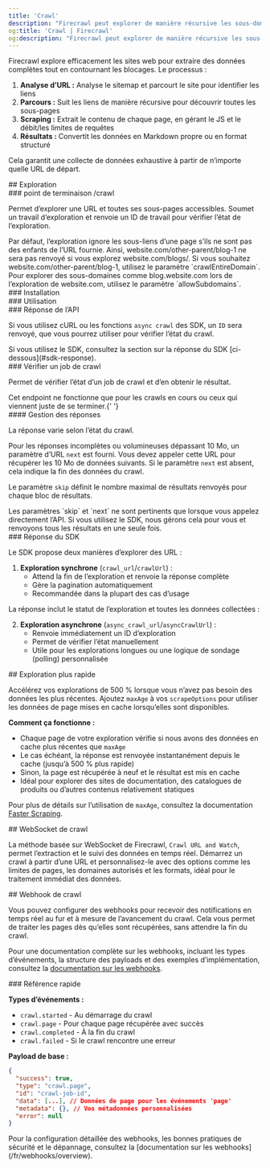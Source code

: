 ```yaml
---
title: 'Crawl'
description: "Firecrawl peut explorer de manière récursive les sous-domaines d'une URL et en extraire le contenu"
og:title: 'Crawl | Firecrawl'
og:description: "Firecrawl peut explorer de manière récursive les sous-domaines d'une URL et en extraire le contenu"
---
```



Firecrawl explore efficacement les sites web pour extraire des données complètes tout en contournant les blocages. Le processus :

1. **Analyse d’URL :** Analyse le sitemap et parcourt le site pour identifier les liens
2. **Parcours :** Suit les liens de manière récursive pour découvrir toutes les sous-pages
3. **Scraping :** Extrait le contenu de chaque page, en gérant le JS et le débit/les limites de requêtes
4. **Résultats :** Convertit les données en Markdown propre ou en format structuré

Cela garantit une collecte de données exhaustive à partir de n’importe quelle URL de départ.

<div id="crawling">
  ## Exploration
</div>

<div id="crawl-endpoint">
  ### point de terminaison /crawl
</div>

Permet d’explorer une URL et toutes ses sous-pages accessibles. Soumet un travail d’exploration et renvoie un ID de travail pour vérifier l’état de l’exploration.

<Warning>
  Par défaut, l’exploration ignore les sous-liens d’une page s’ils ne sont pas des enfants de
  l’URL fournie. Ainsi, website.com/other-parent/blog-1 ne sera pas
  renvoyé si vous explorez website.com/blogs/. Si vous souhaitez
  website.com/other-parent/blog-1, utilisez le paramètre `crawlEntireDomain`. Pour
  explorer des sous-domaines comme blog.website.com lors de l’exploration de website.com, utilisez le
  paramètre `allowSubdomains`.
</Warning>

<div id="installation">
  ### Installation
</div>

<CodeGroup>
  <InstallationPython />

  <InstallationNode />

  <InstallationGo />

  <InstallationRust />
</CodeGroup>

<div id="usage">
  ### Utilisation
</div>

<CodeGroup>
  <CrawlPython />

  <CrawlNode />

  <CrawlGo />

  <CrawlRust />

  <CrawlCURL />
</CodeGroup>

<div id="api-response">
  ### Réponse de l’API
</div>

Si vous utilisez cURL ou les fonctions `async crawl` des SDK, un `ID` sera renvoyé, que vous pourrez utiliser pour vérifier l’état du crawl.

<Note>
  Si vous utilisez le SDK, consultez la section sur la réponse du SDK
  [ci-dessous](#sdk-response).
</Note>

<AsyncCrawlOutput />

<div id="check-crawl-job">
  ### Vérifier un job de crawl
</div>

Permet de vérifier l’état d’un job de crawl et d’en obtenir le résultat.

<Note>
  Cet endpoint ne fonctionne que pour les crawls en cours ou ceux qui viennent
  juste de se terminer.{' '}
</Note>

<CodeGroup>
  <CheckCrawlJobPython />

  <CheckCrawlJobNode />

  <CheckCrawlJobGo />

  <CheckCrawlJobRust />

  <CheckCrawlJobCURL />
</CodeGroup>

<div id="response-handling">
  #### Gestion des réponses
</div>

La réponse varie selon l’état du crawl.

Pour les réponses incomplètes ou volumineuses dépassant 10 Mo, un paramètre d’URL `next` est fourni. Vous devez appeler cette URL pour récupérer les 10 Mo de données suivants. Si le paramètre `next` est absent, cela indique la fin des données du crawl.

Le paramètre `skip` définit le nombre maximal de résultats renvoyés pour chaque bloc de résultats.

<Info>
  Les paramètres `skip` et `next` ne sont pertinents que lorsque vous appelez directement l’API.
  Si vous utilisez le SDK, nous gérons cela pour vous et renvoyons tous les
  résultats en une seule fois.
</Info>

<CodeGroup>
  <CheckCrawlJobOutputScraping />

  <CheckCrawlJobOutputCompleted />
</CodeGroup>

<div id="sdk-response">
  ### Réponse du SDK
</div>

Le SDK propose deux manières d’explorer des URL :

1. **Exploration synchrone** (`crawl_url`/`crawlUrl`) :
   * Attend la fin de l’exploration et renvoie la réponse complète
   * Gère la pagination automatiquement
   * Recommandée dans la plupart des cas d’usage

<CodeGroup>
  <PythonCrawlExample />

  <NodeCrawlExample />
</CodeGroup>

La réponse inclut le statut de l’exploration et toutes les données collectées :

<CodeGroup>
  <PythonCrawlExampleResponse />

  <NodeCrawlExampleResponse />
</CodeGroup>

2. **Exploration asynchrone** (`async_crawl_url`/`asyncCrawlUrl`) :
   * Renvoie immédiatement un ID d’exploration
   * Permet de vérifier l’état manuellement
   * Utile pour les explorations longues ou une logique de sondage (polling) personnalisée

<CodeGroup>
  <AsyncCrawlPython />

  <AsyncCrawlNode />
</CodeGroup>

<div id="faster-crawling">
  ## Exploration plus rapide
</div>

Accélérez vos explorations de 500 % lorsque vous n’avez pas besoin des données les plus récentes. Ajoutez `maxAge` à vos `scrapeOptions` pour utiliser les données de page mises en cache lorsqu’elles sont disponibles.

<CodeGroup>
  <FastCrawlPython />

  <FastCrawlNode />

  <FastCrawlGo />

  <FastCrawlRust />

  <FastCrawlCURL />
</CodeGroup>

**Comment ça fonctionne :**

* Chaque page de votre exploration vérifie si nous avons des données en cache plus récentes que `maxAge`
* Le cas échéant, la réponse est renvoyée instantanément depuis le cache (jusqu’à 500 % plus rapide)
* Sinon, la page est récupérée à neuf et le résultat est mis en cache
* Idéal pour explorer des sites de documentation, des catalogues de produits ou d’autres contenus relativement statiques

Pour plus de détails sur l’utilisation de `maxAge`, consultez la documentation [Faster Scraping](/fr/features/fast-scraping).

<div id="crawl-websocket">
  ## WebSocket de crawl
</div>

La méthode basée sur WebSocket de Firecrawl, `Crawl URL and Watch`, permet l’extraction et le suivi des données en temps réel. Démarrez un crawl à partir d’une URL et personnalisez-le avec des options comme les limites de pages, les domaines autorisés et les formats, idéal pour le traitement immédiat des données.

<CodeGroup>
  <CrawlWebSocketPython />

  <CrawlWebSocketNode />
</CodeGroup>

<div id="crawl-webhook">
  ## Webhook de crawl
</div>

Vous pouvez configurer des webhooks pour recevoir des notifications en temps réel au fur et à mesure de l’avancement du crawl. Cela vous permet de traiter les pages dès qu’elles sont récupérées, sans attendre la fin du crawl.

<CrawlWebhookCURL />

Pour une documentation complète sur les webhooks, incluant les types d’événements, la structure des payloads et des exemples d’implémentation, consultez la [documentation sur les webhooks](/fr/webhooks/overview).

<div id="quick-reference">
  ### Référence rapide
</div>

**Types d’événements :**

* `crawl.started` - Au démarrage du crawl
* `crawl.page` - Pour chaque page récupérée avec succès
* `crawl.completed` - À la fin du crawl
* `crawl.failed` - Si le crawl rencontre une erreur

**Payload de base :**

```json
{
  "success": true,
  "type": "crawl.page",
  "id": "crawl-job-id",
  "data": [...], // Données de page pour les événements 'page'
  "metadata": {}, // Vos métadonnées personnalisées
  "error": null
}
```

<Note>
  Pour la configuration détaillée des webhooks, les bonnes pratiques de sécurité et
  le dépannage, consultez la [documentation sur les webhooks](/fr/webhooks/overview).
</Note>

